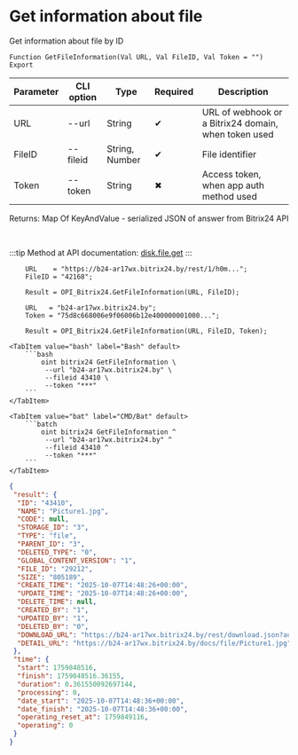 ﻿---
sidebar_position: 3
description: Get information about file and other functions to work with Bitrix24 in the Open Integration Package, a free open-source integration library for 1C:Enterprise 8, OneScript and CLI
keywords: [1C, 1С, 1С:Enterprise, 1С:Enterprise 8.3, API, Integration, Services, Exchange, OneScript, CLI, Bitrix24]
---


# Get information about file
 Get information about file by ID



`Function GetFileInformation(Val URL, Val FileID, Val Token = "") Export`

  | Parameter | CLI option | Type | Required | Description |
  |-|-|-|-|-|
  | URL | --url | String | &#x2714; | URL of webhook or a Bitrix24 domain, when token used |
  | FileID | --fileid | String, Number | &#x2714; | File identifier |
  | Token | --token | String | &#x2716; | Access token, when app auth method used |

  
  Returns:  Map Of KeyAndValue - serialized JSON of answer from Bitrix24 API

<br/>

:::tip
Method at API documentation: [disk.file.get](https://dev.1c-bitrix.ru/rest_help/disk/file/disk_file_get.php)
:::
<br/>


```bsl title="1C:Enterprise/OneScript code example"
    URL    = "https://b24-ar17wx.bitrix24.by/rest/1/h0m...";
    FileID = "42168";

    Result = OPI_Bitrix24.GetFileInformation(URL, FileID);

    URL   = "b24-ar17wx.bitrix24.by";
    Token = "75d8c668006e9f06006b12e400000001000...";

    Result = OPI_Bitrix24.GetFileInformation(URL, FileID, Token);
```
 

 <Tabs>
  
    <TabItem value="bash" label="Bash" default>
        ```bash
            oint bitrix24 GetFileInformation \
             --url "b24-ar17wx.bitrix24.by" \
             --fileid 43410 \
             --token "***"
        ```
    </TabItem>
  
    <TabItem value="bat" label="CMD/Bat" default>
        ```batch
            oint bitrix24 GetFileInformation ^
             --url "b24-ar17wx.bitrix24.by" ^
             --fileid 43410 ^
             --token "***"
        ```
    </TabItem>
</Tabs>


```json title="Result"
{
 "result": {
  "ID": "43410",
  "NAME": "Picture1.jpg",
  "CODE": null,
  "STORAGE_ID": "3",
  "TYPE": "file",
  "PARENT_ID": "3",
  "DELETED_TYPE": "0",
  "GLOBAL_CONTENT_VERSION": "1",
  "FILE_ID": "29212",
  "SIZE": "805189",
  "CREATE_TIME": "2025-10-07T14:48:26+00:00",
  "UPDATE_TIME": "2025-10-07T14:48:26+00:00",
  "DELETE_TIME": null,
  "CREATED_BY": "1",
  "UPDATED_BY": "1",
  "DELETED_BY": "0",
  "DOWNLOAD_URL": "https://b24-ar17wx.bitrix24.by/rest/download.json?auth=0d35e568006e9f06006b12e400000001000007c64edc3ff8cf376c3447f3b8be057a33&token=disk%7CaWQ9NDM0MTAmXz1zMlBKeHdhN05kSzFrdEpBaDJaNVAxZGVEcDhsNXNKRw%3D%3D%7CImRvd25sb2FkfGRpc2t8YVdROU5ETTBNVEFtWHoxek1sQktlSGRoTjA1a1N6RnJkRXBCYURKYU5WQXhaR1ZFY0Roc05YTktSdz09fDBkMzVlNTY4MDA2ZTlmMDYwMDZiMTJlNDAwMDAwMDAxMDAwMDA3YzY0ZWRjM2ZmOGNmMzc2YzM0NDdmM2I4YmUwNTdhMzMi.pDpGapu0GYTS1htLKgsUxevMsyHXV1AXvQ6mMSpP5xM%3D",
  "DETAIL_URL": "https://b24-ar17wx.bitrix24.by/docs/file/Picture1.jpg"
 },
 "time": {
  "start": 1759848516,
  "finish": 1759848516.36155,
  "duration": 0.361550092697144,
  "processing": 0,
  "date_start": "2025-10-07T14:48:36+00:00",
  "date_finish": "2025-10-07T14:48:36+00:00",
  "operating_reset_at": 1759849116,
  "operating": 0
 }
}
```
